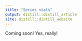```yaml
---
title: "Series stats"
output: distill::distill_article
site: distill::distill_website
---
```


Coming soon! Yes, really!
